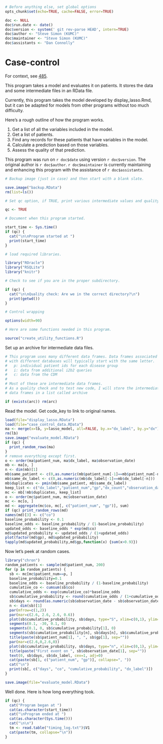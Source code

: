```r
# Before anything else, set global options
opts_chunk$set(echo=TRUE, cache=FALSE, error=TRUE)

doc <- NULL
doc$run.date <- date()
doc$version <- system(' git rev-parse HEAD', intern=TRUE)
doc$author <- "Steve Simon (KUMC)"
doc$maintainer <- "Steve Simon (KUMC)"
doc$assistants <- "Dan Connolly"
```


Case-control
============
For context, see [485].

[485]: https://informatics.gpcnetwork.org/trac/Project/ticket/485
[bc_qa]: https://bitbucket.org/gpcnetwork/bc_qa

This program takes a model and evaluates it on patients. It stores the data and some
intermediate files in an RData file.


Currently, this program takes the model developed by display_lasso.Rmd,
but it can be adapted for models from other programs without too much
difficulty.

Here's a rough outline of how the program works.

1. Get a list of all the variables included in the model. 
2. Get a list of patients.
3. Find any records for these patients that have variables in the model.
4. Calculate a prediction based on those variables.
5. Assess the quality of that prediction.

This program was run on `r doc$date` using version `r doc$version`.
The original author is `r doc$author`. `r doc$maintainer`
is currently maintaining and enhancing this program
with the assistance of `r doc$assistants`.


```r

# Backup image (just in case) and then start with a blank slate.

save.image("backup.RData")
rm(list=ls())

# Set qc option, if TRUE, print various intermediate values and quality checks.

qc <- TRUE

# Document when this program started.

start_time <- Sys.time()
if (qc) {
  cat("\n\nProgram started at ")
  print(start_time)
}

# load required libraries.

library("ROracle")
library("RSQLite")
library("knitr")

# Check to see if you are in the proper subdirectory.

if (qc) {
  cat("\n\nQuality check: Are we in the correct directory?\n")
  print(getwd())
}

# Control wrapping

options(width=90)

# Here are some functions needed in this program.

source("create_utility_functions.R")

```

Set up an archive for intermediate data files.

```r

# This program uses many different data frames. Data frames associated
# with different databases will typically start with the same letter.
#   p: individual patient ids for each disease group
#   i: data from additional i2b2 queries
#   c: data from the CDM
#
# Most of these are intermediate data frames.
# As a quality check and to test new code, I will store the intermediate
# data frames in a list called archive

if (exists(arc)) rm(arc)

```

Read the model. Get code_key to link to original names.

```r
load(file="display_lasso.RData")
load(file="case_control_data.RData")
ma <- merge(x=lb, y=lasso_model, all=FALSE, by.x="dx_label", by.y="dx")
rm(lb)
save.image("evaluate_model.RData")
if (qc) {
  print_random_rows(ma)
}
# remove everything except first.
o <- order(ma$patient_num, ma$dx_label, ma$observation_date)
mb <- ma[o, ]
n <- dim(mb)[1]
mb$same_patient <- c(0,as.numeric(mb$patient_num[-1]==mb$patient_num[-n]))
mb$same_dx_label <- c(0,as.numeric(mb$dx_label[-1]==mb$dx_label[-n]))
mb$duplicates <- pmin(mb$same_patient, mb$same_dx_label)
keep_list <- c("dx_label","patient_num","gp","dx_count","observation_date","co")
mc <- mb[!mb$duplicates, keep_list]
o <- order(mc$patient_num, mc$observation_date)
mc <- mc[o, ]
md <- aggregate(mc$co, mc[, c("patient_num", "gp")], sum)
if (qc) print_random_rows(md)
names(md)[3] <- c("co")
baseline_probability <- 0.1
baseline_odds <- baseline_probability / (1-baseline_probability)
updated_odds <- baseline_odds * exp(md$co)
md$updated_probability <- updated_odds / (1+updated_odds)
plot(factor(md$gp), md$updated_probability)
tapply(md$updated_probability,md$gp,function(x) {sum(x>0.9)})
```

Now let's peek at random cases.

```r
library("chron")
random_patients <- sample(md$patient_num, 200)
for (p in random_patients) {
  sb <- mc[mc$patient_num==p, ]
  baseline_probability=0.1
  baseline_odds <- baseline_probability / (1-baseline_probability)
  cumulative_co <- cumsum(sb$co)
  cumulative_odds <- exp(cumulative_co)*baseline_odds
  sb$cumulative_probability <- round(cumulative_odds / (1+cumulative_odds), 2)
  sb$days <- round(as.numeric(sb$observation_date - sb$observation_date[1]) / (24*60*60), 1)
  n <- dim(sb)[1]
  par(mfrow=c(1,2))
  par(mar=c(2.6, 2.6, 2.6, 0.6))
  plot(sb$cumulative_probability, sb$days, type="S", xlim=c(0,1), ylim=c(sb$days[n]+30, -30))
  segments(0.1, -30, 0.1, 0)
  segments(0.1, 0, sb$cumulative_probability[1], 0)
  segments(sb$cumulative_probability[n], sb$days[n], sb$cumulative_probability[n], sb$days[n]+30)
  title(paste(sb$patient_num[1], ", ", sb$gp[1], sep=""))
  par(mar=c(2.6,0,2.6,0))
  plot(sb$cumulative_probability, sb$days, type="n", xlim=c(0,1), ylim=c(sb$days[n]+30, -30), axes=FALSE)
  title(paste("First event on ", sb$observation_date[1], sep=""))
  text(0, sb$days, sb$dx_label, cex=1, adj=0)
  cat(paste(sb[1, c("patient_num", "gp")], collapse=", "))
  cat("\n")
  print(sb[, c("days", "co", "cumulative_probability", "dx_label")])
}
```

```r
save.image(file="evaluate_model.RData")
```

Well done. Here is how long everything took.

```r
if (qc) {
  cat("Program began at ")
  cat(as.character(start_time))
  cat("\nProgram ended at ")
  cat(as.character(Sys.time()))
  cat("\n\n")
  tm <- read.table("timing_log.txt")$V1
  cat(paste(tm, collapse="\n"))
}
```
